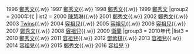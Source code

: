{{Navbox
|name  = IFPI香港唱片銷量大獎全年最高銷量本地女歌手
|title = [[IFPI香港唱片銷量大獎]]全年最高銷量本地女歌手
|titlestyle = background: #FEFFAF
|group1 = 1990年代
|list1 = {{nowrap begin}}
1995 [[鄭秀文]]{{.w}}
1996 [[鄭秀文]]{{.w}}
1997 [[鄭秀文]]{{.w}}
1998 [[鄭秀文]]{{.w}}
1999 [[鄭秀文]]
{{nowrap end}}
|group2 = 2000年代
|list2 = {{nowrap begin}}
2000 [[陳慧琳]]{{.w}}
2001 [[鄭秀文]]{{.w}}
2002 [[鄭秀文]]{{.w}}
2003 [[Twins]]{{.w}}
2004 [[容祖兒]]{{.w}}
2005 [[容祖兒]]{{.w}}
2006 [[容祖兒]]{{.w}}
2007 [[鄭秀文]]{{.w}}
2008 [[容祖兒]]{{.w}}
2009 [[衛蘭]]
{{nowrap end}}
|group3 = 2010年代
|list3 = {{nowrap begin}}
2010 [[鄭秀文]]{{.w}}
2011 [[容祖兒]]{{.w}}
2012 [[鄧紫棋]]{{.w}}
2013 [[容祖兒]]{{.w}}
2014 [[容祖兒]]{{.w}}
2015 [[鄭秀文]]{{.w}}
2016 [[容祖兒]]
{{nowrap end}}
}}<noinclude>
</noinclude>